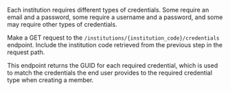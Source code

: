 

Each institution requires different types of credentials. Some require an email and a password, some require a username and a password, and some may require other types of credentials.

Make a GET request to the `/institutions/{institution_code}/credentials` endpoint. Include the institution code retrieved from the previous step in the request path.

This endpoint returns the GUID for each required credential, which is used to match the credentials the end user provides to the required credential type when creating a member.

<Credentials />
<CredentialsResponse />
